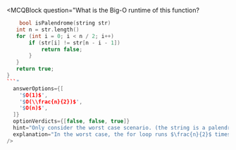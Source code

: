 
<MCQBlock question="What is the Big-O runtime of this function?
```c++
    bool isPalendrome(string str)
‎   int n = str.length()
‎   for (int i = 0; i < n / 2; i++)
‎       if (str[i] != str[n - i - 1])
‎           return false;
‎       }
‎   }
‎   return true;
}
```"
  answerOptions={[
    '$O(1)$',
    '$O(\\frac{n}{2})$',
    '$O(n)$',
  ]}
  optionVerdicts={[false, false, true]}
  hint="Only consider the worst case scenario. (the string is a palendrome)\ Be sure to drop any constants terms in your result."
  explanation="In the worst case, the for loop runs $\frac{n}{2}$ times. We drop the constant multipler of $\frac{1}{2}$ to arrive at $O(n)$"
/>